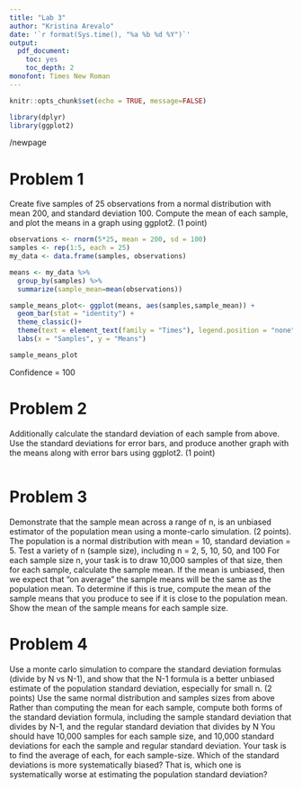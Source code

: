 ```yaml
---
title: "Lab 3"
author: "Kristina Arevalo"
date: '`r format(Sys.time(), "%a %b %d %Y")`'
output: 
  pdf_document:
    toc: yes 
    toc_depth: 2
monofont: Times New Roman
---
```


```r
knitr::opts_chunk$set(echo = TRUE, message=FALSE)
```

```r
library(dplyr)
library(ggplot2)
```

/newpage

# Problem 1
Create five samples of 25 observations from a normal distribution with mean 200, and standard deviation 100. Compute the mean of each sample, and plot the means in a graph using ggplot2. (1 point)

```r
observations <- rnorm(5*25, mean = 200, sd = 100)
samples <- rep(1:5, each = 25)
my_data <- data.frame(samples, observations)

means <- my_data %>% 
  group_by(samples) %>% 
  summarize(sample_mean=mean(observations))

sample_means_plot<- ggplot(means, aes(samples,sample_mean)) +
  geom_bar(stat = "identity") +
  theme_classic()+
  theme(text = element_text(family = "Times"), legend.position = "none") +
  labs(x = "Samples", y = "Means")

sample_means_plot
```
Confidence = 100

# Problem 2
Additionally calculate the standard deviation of each sample from above. Use the standard deviations for error bars, and produce another graph with the means along with error bars using ggplot2. (1 point)

```r

```

# Problem 3
Demonstrate that the sample mean across a range of n, is an unbiased estimator of the population mean using a monte-carlo simulation. (2 points).
The population is a normal distribution with mean = 10, standard deviation = 5.
Test a variety of n (sample size), including n = 2, 5, 10, 50, and 100
For each sample size n, your task is to draw 10,000 samples of that size, then for each sample, calculate the sample mean. If the mean is unbiased, then we expect that “on average” the sample means will be the same as the population mean. To determine if this is true, compute the mean of the sample means that you produce to see if it is close to the population mean.
Show the mean of the sample means for each sample size.

# Problem 4
Use a monte carlo simulation to compare the standard deviation formulas (divide by N vs N-1), and show that the N-1 formula is a better unbiased estimate of the population standard deviation, especially for small n. (2 points)
Use the same normal distribution and samples sizes from above
Rather than computing the mean for each sample, compute both forms of the standard deviation formula, including the sample standard deviation that divides by N-1, and the regular standard deviation that divides by N
You should have 10,000 samples for each sample size, and 10,000 standard deviations for each the sample and regular standard deviation. Your task is to find the average of each, for each sample-size.
Which of the standard deviations is more systematically biased? That is, which one is systematically worse at estimating the population standard deviation?